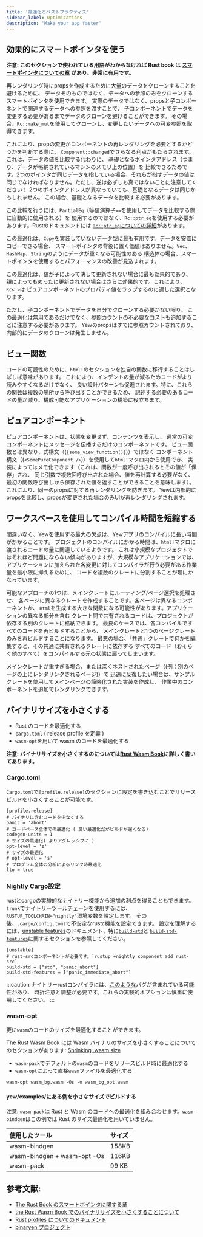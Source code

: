 ```yaml
---
title: '最適化とベストプラクティス'
sidebar_label: Optimizations
description: 'Make your app faster'
---
```


## 効果的にスマートポインタを使う

**注意: このセクションで使われている用語がわからなければ Rust book は
[スマートポインタについての章](https://doc.rust-lang.org/book/ch15-00-smart-pointers.html)
があり、非常に有用です。**

再レンダリング時にpropsを作成するために大量のデータをクローンすることを避けるために、
データそのものではなく、データへの参照のみをクローンするスマートポインタを使用できます。
実際のデータではなく、propsと子コンポーネントで関連するデータへの参照を渡すことで、
子コンポーネントでデータを変更する必要があるまでデータのクローンを避けることができます。
その場合、`Rc::make_mut`を使用してクローンし、変更したいデータへの可変参照を取得できます。

これにより、propの変更がコンポーネントの再レンダリングを必要とするかどうかを判断する際に、
`Component::changed`でさらなる利点がもたらされます。これは、データの値を比較する代わりに、
基礎となるポインタアドレス（つまり、データが格納されているマシンのメモリ上の位置）を
比較できるためです。2つのポインタが同じデータを指している場合、それらが指すデータの値は
同じでなければなりません。ただし、逆は必ずしも真ではないことに注意してください！
2つのポインタアドレスが異なっていても、基礎となるデータは同じかもしれません。
この場合、基礎となるデータを比較する必要があります。

この比較を行うには、`PartialEq`（等値演算子`==`を使用してデータを比較する際に自動的に使用される）を
使用するのではなく、`Rc::ptr_eq`を使用する必要があります。Rustのドキュメントには
[`Rc::ptr_eq`についての詳細](https://doc.rust-lang.org/stable/std/rc/struct.Rc.html#method.ptr_eq)があります。

この最適化は、`Copy`を実装していないデータ型に最も有用です。データを安価にコピーできる場合、
スマートポインタの背後に置く価値はありません。`Vec`、`HashMap`、`String`のようにデータが重くなる可能性のある
構造体の場合、スマートポインタを使用するとパフォーマンスの改善が見込まれます。

この最適化は、値が子によって決して更新されない場合に最も効果的であり、
親によってもめったに更新されない場合はさらに効果的です。これにより、`Rc<_>`は
ピュアコンポーネントのプロパティ値をラップするのに適した選択となります。

ただし、子コンポーネントでデータを自分でクローンする必要がない限り、
この最適化は無用であるだけでなく、参照カウントの不必要なコストも追加することに注意する必要があります。
Yewのpropsはすでに参照カウントされており、内部的にデータのクローンは発生しません。

## ビュー関数

コードの可読性のために、`html!`のセクションを独自の関数に移行することはしばしば意味があります。
これにより、インデントの量が減るためコードがより読みやすくなるだけでなく、
良い設計パターンも促進されます。特に、これらの関数は複数の場所から呼び出すことができるため、
記述する必要のあるコードの量が減り、構成可能なアプリケーションの構築に役立ちます。

## ピュアコンポーネント

ピュアコンポーネントは、状態を変更せず、コンテンツを表示し、
通常の可変コンポーネントにメッセージを伝播するだけのコンポーネントです。
ビュー関数とは異なり、式構文（\(`{some_view_function()}`\)）ではなく
コンポーネント構文（\(`<SomePureComponent />`\)）を使用して`html!`マクロ内から使用でき、
実装によってはメモ化できます（これは、関数が一度呼び出されるとその値が「保存」され、
同じ引数で複数回呼び出された場合、値を再計算する必要がなく、
最初の関数呼び出しから保存された値を返すことができることを意味します）。
これにより、同一のpropsに対する再レンダリングを防ぎます。
Yewは内部的にpropsを比較し、propsが変更された場合のみUIが再レンダリングされます。

## ワークスペースを使用してコンパイル時間を短縮する

間違いなく、Yewを使用する最大の欠点は、Yewアプリのコンパイルに長い時間がかかることです。
プロジェクトのコンパイルにかかる時間は、`html!`マクロに渡されるコードの量に関連しているようです。
これは小規模なプロジェクトではそれほど問題にならない傾向がありますが、大規模なアプリケーションでは、
アプリケーションに加えられた各変更に対してコンパイラが行う必要がある作業量を最小限に抑えるために、
コードを複数のクレートに分割することが理にかなっています。

可能なアプローチの1つは、メインクレートにルーティング/ページ選択を処理させ、
各ページに異なるクレートを作成することです。各ページは異なるコンポーネントか、
`Html`を生成する大きな関数になる可能性があります。アプリケーションの異なる部分を含む
クレート間で共有されるコードは、プロジェクトが依存する別のクレートに格納できます。
最良のケースでは、各コンパイルですべてのコードを再ビルドすることから、
メインクレートと1つのページクレートのみを再ビルドすることになります。
最悪の場合、「共通」クレートで何かを編集すると、その共通に共有されるクレートに依存する
すべてのコード（おそらく他のすべて）をコンパイルする元の状態に戻ってしまいます。

メインクレートが重すぎる場合、または深くネストされたページ（\(例：別のページの上にレンダリングされるページ\)）で
迅速に反復したい場合は、サンプルクレートを使用してメインページの簡略化された実装を作成し、
作業中のコンポーネントを追加でレンダリングできます。

## バイナリサイズを小さくする

- Rust のコードを最適化する
- `cargo.toml` \( release profile を定義 \)
- `wasm-opt`を用いて wasm のコードを最適化する

**注意: バイナリサイズを小さくするのについては[Rust Wasm Book](https://rustwasm.github.io/book/reference/code-size.html#optimizing-builds-for-code-size)に詳しく書いてあります。**

### Cargo.toml

`Cargo.toml`で`[profile.release]`のセクションに設定を書き込むことでリリースビルドを小さくすることが可能です。

```toml, title=Cargo.toml
[profile.release]
# バイナリに含むコードを少なくする
panic = 'abort'
# コードベース全体での最適化 ( 良い最適化だがビルドが遅くなる)
codegen-units = 1
# サイズの最適化( よりアグレッシブに )
opt-level = 'z'
# サイズの最適化
# opt-level = 's'
# プログラム全体の分析によるリンク時最適化
lto = true
```

### Nightly Cargo設定

rustとcargoの実験的なナイトリー機能から追加の利点を得ることもできます。
`trunk`でナイトリーツールチェーンを使用するには、`RUSTUP_TOOLCHAIN="nightly"`環境変数を設定します。
その後、`.cargo/config.toml`で不安定なrustc機能を設定できます。
設定を理解するには、[unstable features]のドキュメント、特に[`build-std`]と
[`build-std-features`]に関するセクションを参照してください。

```toml, title=".cargo/config.toml"
[unstable]
# rust-srcコンポーネントが必要です。`rustup +nightly component add rust-src`
build-std = ["std", "panic_abort"]
build-std-features = ["panic_immediate_abort"]
```

[unstable features]: https://doc.rust-lang.org/cargo/reference/unstable.html
[`build-std`]: https://doc.rust-lang.org/cargo/reference/unstable.html#build-std
[`build-std-features`]: https://doc.rust-lang.org/cargo/reference/unstable.html#build-std-features

:::caution
ナイトリーrustコンパイラには、[このような](https://github.com/yewstack/yew/issues/2696)バグが含まれている可能性があり、
時折注意と調整が必要です。これらの実験的オプションは慎重に使用してください。
:::

### wasm-opt

更に`wasm`のコードのサイズを最適化することができます。

The Rust Wasm Book には Wasm バイナリのサイズを小さくすることについてのセクションがあります:
[Shrinking .wasm size](https://rustwasm.github.io/book/game-of-life/code-size.html)

- `wasm-pack`でデフォルトの`wasm`のコードをリリースビルド時に最適化する
- `wasm-opt`によって直接`wasm`ファイルを最適化する

```text
wasm-opt wasm_bg.wasm -Os -o wasm_bg_opt.wasm
```

#### yew/examples/にある例を小さなサイズでビルドする

注意: `wasm-pack`は Rust と Wasm のコードへの最適化を組み合わせます。`wasm-bindgen`はこの例では Rust のサイズ最適化を用いていません。

| 使用したツール              | サイズ |
| :-------------------------- | :----- |
| wasm-bindgen                | 158KB  |
| wasm-bindgen + wasm-opt -Os | 116KB  |
| wasm-pack                   | 99 KB  |

## 参考文献:

- [The Rust Book のスマートポインタに関する章](https://doc.rust-lang.org/book/ch15-00-smart-pointers.html)
- [the Rust Wasm Book でのバイナリサイズを小さくすることについて](https://rustwasm.github.io/book/reference/code-size.html#optimizing-builds-for-code-size)
- [Rust profiles についてのドキュメント](https://doc.rust-lang.org/cargo/reference/profiles.html)
- [binaryen プロジェクト](https://github.com/WebAssembly/binaryen)
